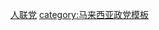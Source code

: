 {{flagicon image|Sarawak United People's Party logo.svg}} [[砂拉越人民联合党|人联党]]<noinclude>
[[category:马来西亚政党模板]]
</noinclude>